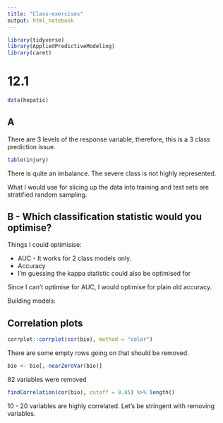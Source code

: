 ```yaml
---
title: "Class-exercises"
output: html_notebook
---
```


```r
library(tidyverse)
library(AppliedPredictiveModeling)
library(caret)
```

# 12.1

```r
data(hepatic)
```

## A

There are 3 levels of the response variable, therefore, this is a 3 class prediction issue.

```r
table(injury)
```
There is quite an imbalance. The severe class is not highly represented.

What I would use for slicing up the data into training and test sets are stratified random sampling.

## B - Which classification statistic would you optimise?

Things I could optimisise:

* AUC - It works for 2 class models only.
* Accuracy
* I'm guessing the kappa statistic could also be optimised for

Since I can't optimise for AUC, I would optimise for plain old accuracy.

Building models:

## Correlation plots

```r
corrplot::corrplot(cor(bio), method = "color")
```

There are some empty rows going on that should be removed.

```r
bio <- bio[,-nearZeroVar(bio)]
```
82 variables were removed

```r
findCorrelation(cor(bio), cutoff = 0.85) %>% length()
```
10 - 20 variables are highly correlated. Let's be stringent with removing variables.


